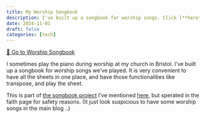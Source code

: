 ```yaml
---
title: My Worship Songbook
description: I've built up a songbook for worship songs. Click [**here**](songbook/index.qmd) for the songbook!
date: 2024-11-01
draft: false
categories: [tech]
---
```



::: { .text-center}
[📒 Go to Worship Songbook](songbook/index.qmd){ .btn .btn-success .btn-lg role="button"}
:::


I sometimes play the piano during worship at my church in Bristol. I've built up a songbook for worship songs we've played. It is very convenient to have all the sheets in one place, and have those functionalities like transpose, and play the sheet. 

This is part of [the songbook project](../topics/songbook/index.qmd) I've mentioned [here](../../posts/songbook-abcjs-intro.qmd), but sperated in the faith page for safety reasons. (It just look suspicious to have some worship songs in the main blog ..)